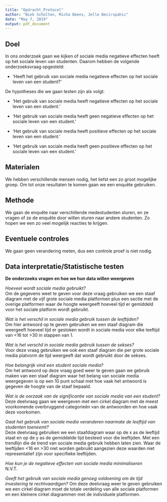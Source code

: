 ```yaml
---
title: "Opdracht_Protocol"
author: "Niek Scholten, Micha Beens, Jelle Becirspahic"
date: "May 7, 2019"
output: pdf_document
---
```


## Doel
In ons onderzoek gaan we kijken of sociale media negatieve effecten heeft op het sociale leven van studenten.
Daarom hebben de volgende onderzoeksvraag opgesteld:   

* 'Heeft het gebruik van sociale media negatieve effecten op het sociale leven van een student?'  

De hypotheses die we gaan testen zijn als volgt:  

* 'Het gebruik van sociale media heeft negatieve effecten op het sociale leven van een student.' 

* 'Het gebruik van sociale media heeft geen negatieve effecten op het sociale leven van een student.' 

* 'Het gebruik van sociale media heeft positieve effecten op het sociale leven van een student.' 

* 'Het gebruik van sociale media heeft geen positieve effecten op het sociale leven van een student.' 

## Materialen
We hebben verschillende mensen nodig, het liefst een zo groot mogelijke groep.
Om tot onze resultaten te komen gaan we een enquête gebruiken.

## Methode
We gaan de enquête naar verschillende medestudenten sturen, en ze vragen of ze de enquête door willen sturen naar andere studenten. Zo hopen we een zo veel mogelijk reacties te krijgen.

## Eventuele controles
We gaan geen verandering meten, dus een controle proef is niet nodig.

## Data interpretatie/Statistische testen
**De onderzoeks vragen en hoe we hun data willen weergeven**  

*Hoeveel wordt sociale media gebruikt?*  
Om de gegevens weet te geven voor deze vraag gebruiken we een staaf diagram met de vijf grote sociale media platformen plus een sectie met de overige platformen waar de hoogte weergeeft hoeveel tijd er gemiddeld voor het sociale platform wordt gebruikt.

*Wat is het verschil in sociale media gebruik tussen de leeftijden?*  
Om hier antwoord op te geven gebruiken we een staaf diagram die weergeeft hoeveel tijd er gestoken wordt in sociale media voor elke leeftijd van <16 tot >30 in stappen van 1.  

*Wat is het verschil in sociale media gebruik tussen de sekses?*  
Voor deze vraag gebruiken we ook een staaf diagram die per grote sociale media platvorm de tijd weergeeft dat wordt gebruikt door de sekses.  

*Hoe belangrijk vind een student sociale media?*  
Om het antwoord op deze vraag goed weer te geven gaan we gebruik maken van een staaf diagram waar het belang van sociale media weergegeven is op een 10 punt schaal met hoe vaak het antwoord is gegeven de hoogte van de staaf bepaald.  

*Wat is de oorzaak van de significantie van sociale media van een student?*  
Deze deelvraag gaan we weergeven met een cirkel diagram met de meest voorkomende overbruggend categorieën van de antwoorden en hoe vaak deze voorkomen.  

*Gaat het gebruik van sociale media veranderen naarmate de leeftijd van studenten toeneemt?*  
Deze deelvraag gebruiken we een staafdiagram waar op de x as de leeftijd staat en op de y as de gemiddelde tijd besteed voor die leeftijden. Met een trendlijn die de trend van sociale media gebruik hebben laten zien. Waar de leeftijden <16 en >30 niet worden gebruikt aangezien deze waarden niet representatief zijn voor specifieke leeftijden.

*Hoe kun je de negatieve effecten van sociale media minimaliseren*  
N.V.T.

*Geeft het gebruik van sociale media genoeg voldoening om de tijd investering te rechtvaardigen?*
Om deze deelvraag weer te geven gebruiken we een cirkel diagram moet de totale verdeling van alle sociale platformen en een kleinere cirkel diagrammen met de individuele platformen.

